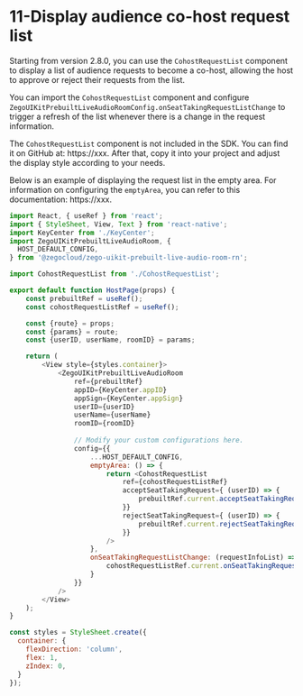 # 11-Display audience co-host request list

Starting from version 2.8.0, you can use the `CohostRequestList` component to display a list of audience requests to become a co-host, allowing the host to approve or reject their requests from the list. 

You can import the `CohostRequestList` component and configure `ZegoUIKitPrebuiltLiveAudioRoomConfig.onSeatTakingRequestListChange` to trigger a refresh of the list whenever there is a change in the request information.

The `CohostRequestList` component is not included in the SDK. You can find it on GitHub at: https://xxx. After that, copy it into your project and adjust the display style according to your needs.

Below is an example of displaying the request list in the empty area. For information on configuring the `emptyArea`, you can refer to this documentation: https://xxx.



```js
import React, { useRef } from 'react';
import { StyleSheet, View, Text } from 'react-native';
import KeyCenter from './KeyCenter';
import ZegoUIKitPrebuiltLiveAudioRoom, {
  HOST_DEFAULT_CONFIG,
} from '@zegocloud/zego-uikit-prebuilt-live-audio-room-rn';

import CohostRequestList from './CohostRequestList';

export default function HostPage(props) {
    const prebuiltRef = useRef();
    const cohostRequestListRef = useRef();

    const {route} = props;
    const {params} = route;
    const {userID, userName, roomID} = params;

    return (
        <View style={styles.container}>
            <ZegoUIKitPrebuiltLiveAudioRoom
                ref={prebuiltRef}
                appID={KeyCenter.appID}
                appSign={KeyCenter.appSign}
                userID={userID}
                userName={userName}
                roomID={roomID}
                
                // Modify your custom configurations here.
                config={{
                    ...HOST_DEFAULT_CONFIG,
                    emptyArea: () => {
                        return <CohostRequestList
                            ref={cohostRequestListRef}
                            acceptSeatTakingRequest={ (userID) => {
                                prebuiltRef.current.acceptSeatTakingRequest(userID)
                            }}
                            rejectSeatTakingRequest={ (userID) => {
                                prebuiltRef.current.rejectSeatTakingRequest(userID)
                            }}
                        />
                    },
                    onSeatTakingRequestListChange: (requestInfoList) => {
                        cohostRequestListRef.current.onSeatTakingRequestListChange(requestInfoList)
                    }
                }}
            />
        </View>
    );
}

const styles = StyleSheet.create({
  container: {
    flexDirection: 'column',
    flex: 1,
    zIndex: 0,
  }
});
```